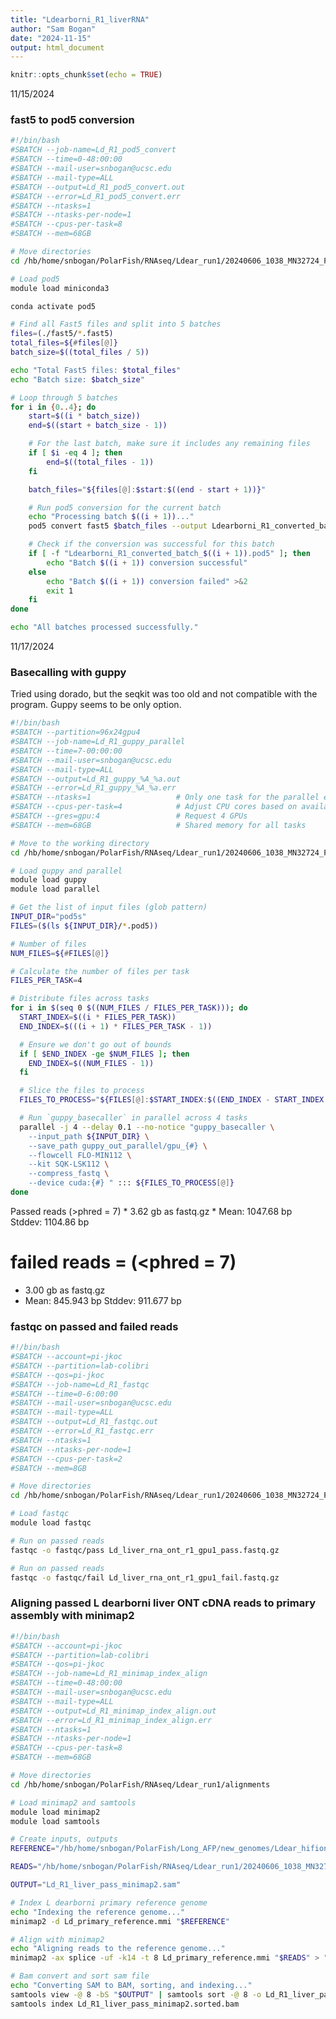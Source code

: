 ```yaml
---
title: "Ldearborni_R1_liverRNA"
author: "Sam Bogan"
date: "2024-11-15"
output: html_document
---
```


```r
knitr::opts_chunk$set(echo = TRUE)
```

11/15/2024

### fast5 to pod5 conversion

```bash

#!/bin/bash
#SBATCH --job-name=Ld_R1_pod5_convert
#SBATCH --time=0-48:00:00
#SBATCH --mail-user=snbogan@ucsc.edu
#SBATCH --mail-type=ALL
#SBATCH --output=Ld_R1_pod5_convert.out
#SBATCH --error=Ld_R1_pod5_convert.err
#SBATCH --ntasks=1
#SBATCH --ntasks-per-node=1
#SBATCH --cpus-per-task=8
#SBATCH --mem=68GB

# Move directories
cd /hb/home/snbogan/PolarFish/RNAseq/Ldear_run1/20240606_1038_MN32724_FAU44241_e56fb14d

# Load pod5
module load miniconda3

conda activate pod5

# Find all Fast5 files and split into 5 batches
files=(./fast5/*.fast5)
total_files=${#files[@]}
batch_size=$((total_files / 5))

echo "Total Fast5 files: $total_files"
echo "Batch size: $batch_size"

# Loop through 5 batches
for i in {0..4}; do
    start=$((i * batch_size))
    end=$((start + batch_size - 1))

    # For the last batch, make sure it includes any remaining files
    if [ $i -eq 4 ]; then
        end=$((total_files - 1))
    fi

    batch_files="${files[@]:$start:$((end - start + 1))}"

    # Run pod5 conversion for the current batch
    echo "Processing batch $((i + 1))..."
    pod5 convert fast5 $batch_files --output Ldearborni_R1_converted_batch_$((i + 1)).pod5

    # Check if the conversion was successful for this batch
    if [ -f "Ldearborni_R1_converted_batch_$((i + 1)).pod5" ]; then
        echo "Batch $((i + 1)) conversion successful"
    else
        echo "Batch $((i + 1)) conversion failed" >&2
        exit 1
    fi
done

echo "All batches processed successfully."


```

11/17/2024

### Basecalling with guppy

Tried using dorado, but the seqkit was too old and not compatible with the program. Guppy seems to be only option.

```bash

#!/bin/bash
#SBATCH --partition=96x24gpu4
#SBATCH --job-name=Ld_R1_guppy_parallel
#SBATCH --time=7-00:00:00
#SBATCH --mail-user=snbogan@ucsc.edu
#SBATCH --mail-type=ALL
#SBATCH --output=Ld_R1_guppy_%A_%a.out
#SBATCH --error=Ld_R1_guppy_%A_%a.err
#SBATCH --ntasks=1                   # Only one task for the parallel execution
#SBATCH --cpus-per-task=4            # Adjust CPU cores based on available resources
#SBATCH --gres=gpu:4                 # Request 4 GPUs
#SBATCH --mem=68GB                   # Shared memory for all tasks

# Move to the working directory
cd /hb/home/snbogan/PolarFish/RNAseq/Ldear_run1/20240606_1038_MN32724_FAU44241_e56fb14d

# Load guppy and parallel
module load guppy
module load parallel

# Get the list of input files (glob pattern)
INPUT_DIR="pod5s"
FILES=($(ls ${INPUT_DIR}/*.pod5))

# Number of files
NUM_FILES=${#FILES[@]}

# Calculate the number of files per task
FILES_PER_TASK=4

# Distribute files across tasks
for i in $(seq 0 $((NUM_FILES / FILES_PER_TASK))); do
  START_INDEX=$((i * FILES_PER_TASK))
  END_INDEX=$(((i + 1) * FILES_PER_TASK - 1))

  # Ensure we don't go out of bounds
  if [ $END_INDEX -ge $NUM_FILES ]; then
    END_INDEX=$((NUM_FILES - 1))
  fi

  # Slice the files to process
  FILES_TO_PROCESS="${FILES[@]:$START_INDEX:$((END_INDEX - START_INDEX + 1))}"

  # Run `guppy_basecaller` in parallel across 4 tasks
  parallel -j 4 --delay 0.1 --no-notice "guppy_basecaller \
    --input_path ${INPUT_DIR} \
    --save_path guppy_out_parallel/gpu_{#} \
    --flowcell FLO-MIN112 \
    --kit SQK-LSK112 \
    --compress_fastq \
    --device cuda:{#} " ::: ${FILES_TO_PROCESS[@]}
done

```

Passed reads (>phred = 7)
* 3.62 gb as fastq.gz
* Mean: 1047.68 bp Stddev: 1104.86 bp

# failed reads = (<phred = 7)
* 3.00 gb as fastq.gz
* Mean: 845.943 bp Stddev: 911.677 bp

### fastqc on passed and failed reads

```bash

#!/bin/bash
#SBATCH --account=pi-jkoc
#SBATCH --partition=lab-colibri
#SBATCH --qos=pi-jkoc
#SBATCH --job-name=Ld_R1_fastqc
#SBATCH --time=0-6:00:00
#SBATCH --mail-user=snbogan@ucsc.edu
#SBATCH --mail-type=ALL
#SBATCH --output=Ld_R1_fastqc.out
#SBATCH --error=Ld_R1_fastqc.err
#SBATCH --ntasks=1
#SBATCH --ntasks-per-node=1
#SBATCH --cpus-per-task=2
#SBATCH --mem=8GB

# Move directories
cd /hb/home/snbogan/PolarFish/RNAseq/Ldear_run1/20240606_1038_MN32724_FAU44241_e56fb14d/guppy_out_parallel

# Load fastqc
module load fastqc

# Run on passed reads
fastqc -o fastqc/pass Ld_liver_rna_ont_r1_gpu1_pass.fastq.gz

# Run on passed reads
fastqc -o fastqc/fail Ld_liver_rna_ont_r1_gpu1_fail.fastq.gz

```


### Aligning passed L dearborni liver ONT cDNA reads to primary assembly with minimap2

```bash

#!/bin/bash
#SBATCH --account=pi-jkoc
#SBATCH --partition=lab-colibri
#SBATCH --qos=pi-jkoc
#SBATCH --job-name=Ld_R1_minimap_index_align
#SBATCH --time=0-48:00:00
#SBATCH --mail-user=snbogan@ucsc.edu
#SBATCH --mail-type=ALL
#SBATCH --output=Ld_R1_minimap_index_align.out
#SBATCH --error=Ld_R1_minimap_index_align.err
#SBATCH --ntasks=1
#SBATCH --ntasks-per-node=1
#SBATCH --cpus-per-task=8
#SBATCH --mem=68GB

# Move directories
cd /hb/home/snbogan/PolarFish/RNAseq/Ldear_run1/alignments

# Load minimap2 and samtools
module load minimap2
module load samtools

# Create inputs, outputs
REFERENCE="/hb/home/snbogan/PolarFish/Long_AFP/new_genomes/Ldear_hifionly.asm.bp.p_ctg.fa"

READS="/hb/home/snbogan/PolarFish/RNAseq/Ldear_run1/20240606_1038_MN32724_FAU44241_e56fb14d/guppy_out_parallel/Ld_liver_rna_ont_r1_gpu1_pass.fastq.gz"

OUTPUT="Ld_R1_liver_pass_minimap2.sam"

# Index L dearborni primary reference genome
echo "Indexing the reference genome..."
minimap2 -d Ld_primary_reference.mmi "$REFERENCE"

# Align with minimap2
echo "Aligning reads to the reference genome..."
minimap2 -ax splice -uf -k14 -t 8 Ld_primary_reference.mmi "$READS" > "$OUTPUT"

# Bam convert and sort sam file
echo "Converting SAM to BAM, sorting, and indexing..."
samtools view -@ 8 -bS "$OUTPUT" | samtools sort -@ 8 -o Ld_R1_liver_pass_minimap2.sorted.bam
samtools index Ld_R1_liver_pass_minimap2.sorted.bam

```

